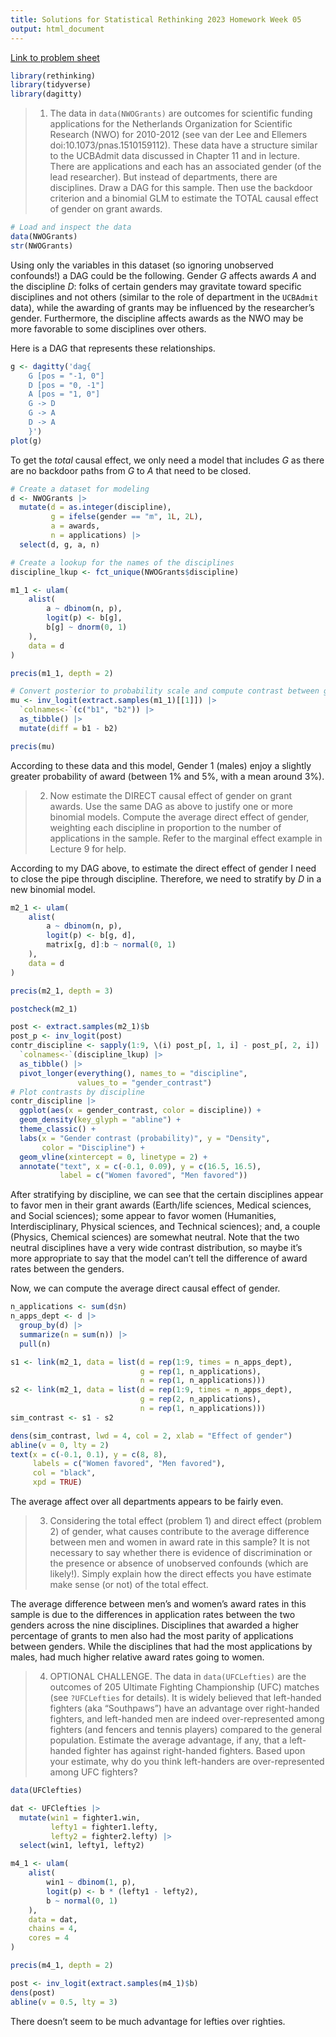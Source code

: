 ```yaml
---
title: Solutions for Statistical Rethinking 2023 Homework Week 05
output: html_document
--- 
```

[Link to problem sheet](https://github.com/rmcelreath/stat_rethinking_2023/blob/main/homework/week05.pdf) 

```r
library(rethinking)
library(tidyverse)
library(dagitty)
```

> 1. The data in `data(NWOGrants)` are outcomes for scientific funding applications for the Netherlands Organization for Scientific Research (NWO) for 2010-2012 (see van der Lee and Ellemers doi:10.1073/pnas.1510159112). These data have a structure similar to the UCBAdmit data discussed in Chapter 11 and in lecture. There are applications and each has an associated gender (of the lead researcher). But instead of departments, there are disciplines. Draw a DAG for this sample. Then use the backdoor criterion and a binomial GLM to estimate the TOTAL causal effect of gender on grant awards.

```r
# Load and inspect the data
data(NWOGrants)
str(NWOGrants)
```

Using only the variables in this dataset (so ignoring unobserved confounds!) a DAG could be the following. Gender $G$ affects awards $A$ and the discipline $D$: folks of certain genders may gravitate toward specific disciplines and not others (similar to the role of department in the `UCBAdmit` data), while the awarding of grants may be influenced by the researcher's gender. Furthermore, the discipline affects awards as the NWO may be more favorable to some disciplines over others.

Here is a DAG that represents these relationships.

```r
g <- dagitty('dag{
    G [pos = "-1, 0"]
    D [pos = "0, -1"]
    A [pos = "1, 0"]
    G -> D
    G -> A
    D -> A
    }')
plot(g)
```

To get the _total_ causal effect, we only need a model that includes $G$ as there are no backdoor paths from $G$ to $A$ that need to be closed.

```r
# Create a dataset for modeling
d <- NWOGrants |>
  mutate(d = as.integer(discipline),
         g = ifelse(gender == "m", 1L, 2L),
         a = awards,
         n = applications) |>
  select(d, g, a, n)

# Create a lookup for the names of the disciplines
discipline_lkup <- fct_unique(NWOGrants$discipline)

m1_1 <- ulam(
    alist(
        a ~ dbinom(n, p),
        logit(p) <- b[g],
        b[g] ~ dnorm(0, 1)
    ),
    data = d
)

precis(m1_1, depth = 2)

# Convert posterior to probability scale and compute contrast between genders
mu <- inv_logit(extract.samples(m1_1)[[1]]) |>
  `colnames<-`(c("b1", "b2")) |>
  as_tibble() |>
  mutate(diff = b1 - b2)

precis(mu)
```

According to these data and this model, Gender 1 (males) enjoy a slightly greater probability of award (between 1% and 5%, with a mean around 3%).

> 2. Now estimate the DIRECT causal effect of gender on grant awards. Use the same DAG as above to justify one or more binomial models. Compute the average direct effect of gender, weighting each discipline in proportion to the number of applications in the sample. Refer to the marginal effect example in Lecture 9 for help.

According to my DAG above, to estimate the direct effect of gender I need to close the pipe through discipline. Therefore, we need to stratify by $D$ in a new binomial model.

```r
m2_1 <- ulam(
    alist(
        a ~ dbinom(n, p),
        logit(p) <- b[g, d],
        matrix[g, d]:b ~ normal(0, 1)
    ),
    data = d
)

precis(m2_1, depth = 3)

postcheck(m2_1)

post <- extract.samples(m2_1)$b
post_p <- inv_logit(post)
contr_discipline <- sapply(1:9, \(i) post_p[, 1, i] - post_p[, 2, i]) |>
  `colnames<-`(discipline_lkup) |>
  as_tibble() |>
  pivot_longer(everything(), names_to = "discipline",
               values_to = "gender_contrast")
# Plot contrasts by discipline
contr_discipline |>
  ggplot(aes(x = gender_contrast, color = discipline)) +
  geom_density(key_glyph = "abline") +
  theme_classic() +
  labs(x = "Gender contrast (probability)", y = "Density",
       color = "Discipline") +
  geom_vline(xintercept = 0, linetype = 2) +
  annotate("text", x = c(-0.1, 0.09), y = c(16.5, 16.5),
           label = c("Women favored", "Men favored"))
```

After stratifying by discipline, we can see that the certain disciplines appear to favor men in their grant awards (Earth/life sciences, Medical sciences, and Social sciences); some appear to favor women (Humanities, Interdisciplinary, Physical sciences, and Technical sciences); and, a couple (Physics, Chemical sciences) are somewhat neutral. Note that the two neutral disciplines have a very wide contrast distribution, so maybe it's more appropriate to say that the model can't tell the difference of award rates between the genders.

Now, we can compute the average direct causal effect of gender.
```r
n_applications <- sum(d$n)
n_apps_dept <- d |>
  group_by(d) |>
  summarize(n = sum(n)) |>
  pull(n)

s1 <- link(m2_1, data = list(d = rep(1:9, times = n_apps_dept),
                             g = rep(1, n_applications),
                             n = rep(1, n_applications)))
s2 <- link(m2_1, data = list(d = rep(1:9, times = n_apps_dept),
                             g = rep(2, n_applications),
                             n = rep(1, n_applications)))
sim_contrast <- s1 - s2

dens(sim_contrast, lwd = 4, col = 2, xlab = "Effect of gender")
abline(v = 0, lty = 2)
text(x = c(-0.1, 0.1), y = c(8, 8),
     labels = c("Women favored", "Men favored"),
     col = "black",
     xpd = TRUE)
```

The average affect over all departments appears to be fairly even.

> 3. Considering the total effect (problem 1) and direct effect (problem 2) of gender, what causes contribute to the average difference between men and women in award rate in this sample? It is not necessary to say whether there is evidence of discrimination or the presence or absence of unobserved confounds (which are likely!). Simply explain how the direct effects you have estimate make sense (or not) of the total effect.

The average difference between men's and women's award rates in this sample is due to the differences in application rates between the two genders across the nine disciplines. Disciplines that awarded a higher percentage of grants to men also had the most parity of applications between genders. While the disciplines that had the most applications by males, had much higher relative award rates going to women. 

> 4. OPTIONAL CHALLENGE. The data in `data(UFCLefties)` are the outcomes of 205 Ultimate Fighting Championship (UFC) matches (see `?UFCLefties` for details). It is widely believed that left-handed fighters (aka "Southpaws") have an advantage over right-handed fighters, and left-handed men are indeed over-represented among fighters (and fencers and tennis players) compared to the general population. Estimate the average advantage, if any, that a left-handed fighter has against right-handed fighters. Based upon your estimate, why do you think left-handers are over-represented among UFC fighters?

```r
data(UFClefties)

dat <- UFClefties |>
  mutate(win1 = fighter1.win,
         lefty1 = fighter1.lefty,
         lefty2 = fighter2.lefty) |>
  select(win1, lefty1, lefty2)

m4_1 <- ulam(
    alist(
        win1 ~ dbinom(1, p),
        logit(p) <- b * (lefty1 - lefty2),
        b ~ normal(0, 1)
    ),
    data = dat,
    chains = 4,
    cores = 4
)

precis(m4_1, depth = 2)

post <- inv_logit(extract.samples(m4_1)$b)
dens(post)
abline(v = 0.5, lty = 3)
```

There doesn't seem to be much advantage for lefties over righties.
